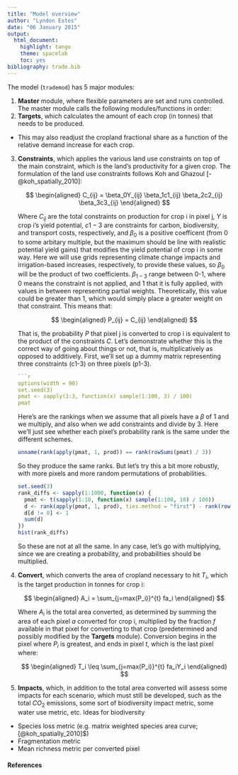 ```yaml
---
title: "Model overview"
author: "Lyndon Estes"
date: "06 January 2015"
output: 
  html_document:
    highlight: tango
    theme: spacelab
    toc: yes 
bibliography: trade.bib
---
```


The model (`trademod`) has 5 major modules: 

1. __Master__ module, where flexible parameters are set and runs controlled. The master module calls the following modules/functions in order: 
2. __Targets__, which calculates the amount of each crop (in tonnes) that needs to be produced. 
+ This may also readjust the cropland fractional share as a function of the relative demand increase for each crop. 
3. __Constraints__, which applies the various land use constraints on top of the main constraint, which is the land's productivity for a given crop. The formulation of the land use constraints follows Koh and Ghazoul [-@koh_spatially_2010]:

    $$
    \begin{aligned}
     C_{ij} = \beta_0Y_{ij} \beta_1c1_{ij} \beta_2c2_{ij} \beta_3c3_{ij}
    \end{aligned}
    $$

    Where $C_{ij}$ are the total constraints on production for crop i in pixel j,  $Y$ is crop i's yield potential, $c1-3$ are constraints for carbon, biodiversity, and transport costs, respectively, and $\beta_0$ is a positive coefficent (from 0 to some arbitary multiple, but the maximum should be line with realistic potential yield gains) that modifies the yield potential of crop i in some way. Here we will use grids representing climate change impacts and irrigation-based increases, respectively, to provide these values, so $\beta_0$ will be the product of two coefficients. $\beta_{1-3}$ range between 0-1, where 0 means the constraint is not applied, and 1 that it is fully applied, with values in between representing partial weights. Theoretically, this value could be greater than 1, which would simply place a greater weight on that constraint. This means that: 
    
    $$
    \begin{aligned}
     P_{ij} = C_{ij} 
    \end{aligned}
    $$

    That is, the probability $P$ that pixel j is converted to crop i is equivalent to the product of the constraints $C$. Let's demonstrate whether this is the correct way of going about things or not, that is, multiplicatively as opposed to additively. First, we'll set up a dummy matrix representing three constraints (c1-3) on three pixels (p1-3).  

    ```r
    ```r
    options(width = 90)
    set.seed(3)
    pmat <- sapply(1:3, function(x) sample(1:100, 3) / 100)
    pmat

    ```
Here's are the rankings when we assume that all pixels have a $\beta$ of 1 and we multiply, and also when we add constraints and divide by 3. Here we'll just see whether each pixel's probability rank is the same under the different schemes.
   
    ```r
unname(rank(apply(pmat, 1, prod)) == rank(rowSums(pmat) / 3))
    ```
    So they produce the same ranks.  But let's try this a bit more robustly, with more pixels and more random permutations of probabilities. 
    
    ```r
    set.seed(3)
    rank_diffs <- sapply(1:1000, function(x) {
      pmat <- t(sapply(1:10, function(x) sample(1:100, 10) / 100))
      d <- rank(apply(pmat, 1, prod), ties.method = "first") - rank(rowSums(pmat) / 10, ties.method = "first")
      d[d != 0] <- 1
      sum(d)
    })
    hist(rank_diffs)
    ```
    
    So these are not at all the same. In any case, let's go with multiplying, since we are creating a probability, and probabilities should be multiplied.  

4. __Convert__, which converts the area of cropland necessary to hit $T_i$, which is the target production in tonnes for crop i: 

    $$
    \begin{aligned}
      A_i =  \sum_{j=max(P_i)}^{t} fa_i
    \end{aligned}
    $$
    
    Where $A_i$ is the total area converted, as determined by summing the area of each pixel $a$ converted for crop i, multiplied by the fraction $f$ available in that pixel for converting to that crop (predetermined and possibly modified by the __Targets__ module). Conversion begins in the pixel where $P_i$ is greatest, and ends in pixel $t$, which is the last pixel where: 
    
    $$
    \begin{aligned}
      T_i \leq \sum_{j=max(P_i)}^{t} fa_iY_i
    \end{aligned}
    $$
    
5. __Impacts__, which, in addition to the total area converted will assess some impacts for each scenario, which must still be developed, such as the total $CO_2$ emissions, some sort of biodiversity impact metric, some water use metric, etc. Ideas for biodiversity

+ Species loss metric (e.g. matrix weighted species area curve; [@koh_spatially_2010]$)
+ Fragmentation metric
+ Mean richness metric per converted pixel
    

#### References
